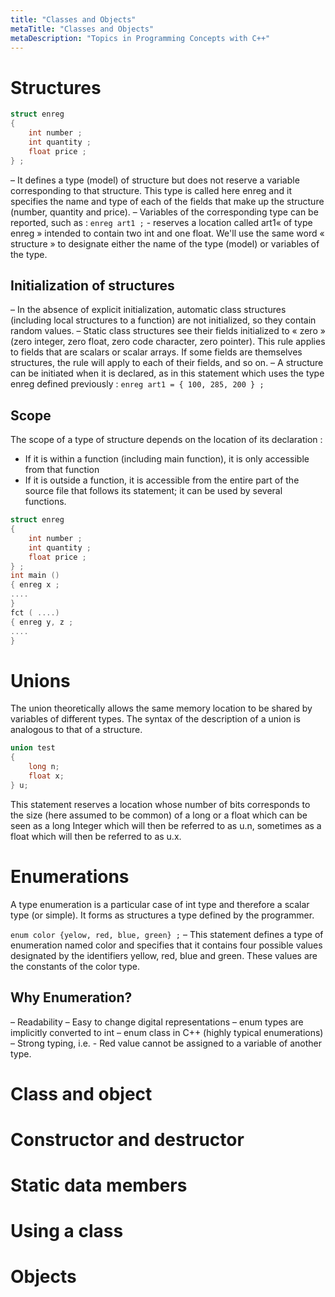 ```yaml
---
title: "Classes and Objects"
metaTitle: "Classes and Objects"
metaDescription: "Topics in Programming Concepts with C++"
---
```


# Structures

```cpp
struct enreg
{ 
    int number ;
    int quantity ;
    float price ;
} ;
```

– It defines a type (model) of structure but does not reserve a variable corresponding to that structure. This type is called here enreg and it specifies the name and type of each of the fields that make up the structure (number,
quantity and price).
– Variables of the corresponding type can be reported, such as : ```enreg art1 ;```
    - reserves a location called art1« of type enreg » intended to contain two int and one float. We'll use the same word « structure » to designate either the name of the type (model) or variables of the type. 

## Initialization of structures

– In the absence of explicit initialization, automatic class structures (including local structures to a function) are
not initialized, so they contain random values.
– Static class structures see their fields initialized to « zero » (zero integer, zero float, zero code character, zero
pointer). This rule applies to fields that are scalars or scalar arrays. If some fields are themselves structures, the
rule will apply to each of their fields, and so on.
– A structure can be initiated when it is declared, as in this statement which uses the type enreg defined previously :
```enreg art1 = { 100, 285, 200 } ;```

## Scope

The scope of a type of structure depends on the location of its declaration :
- If it is within a function (including main function), it is only accessible from that function
- If it is outside a function, it is accessible from the entire part of the source file that follows its statement; it can be used by several functions.

```cpp
struct enreg
{ 
    int number ;
    int quantity ;
    float price ;
} ;
int main ()
{ enreg x ;
....
}
fct ( ....)
{ enreg y, z ;
....
}
```

# Unions

The union theoretically allows the same memory location to be shared by variables of different types. The syntax of the description of a union is analogous to that of a structure.

```cpp
union test
{
    long n;
    float x;
} u;
```

This statement reserves a location whose number of bits corresponds to the size (here assumed to be common) of a
long or a float which can be seen as a long Integer which will then be referred to as u.n, sometimes as a float which will then be referred to as u.x. 

# Enumerations

A type enumeration is a particular case of int type and therefore a scalar type (or simple). It forms as structures a type defined by the programmer.

```enum color {yelow, red, blue, green} ;```
– This statement defines a type of enumeration named color and specifies that it contains four possible values designated by the identifiers yellow, red, blue and green. These values are the constants of the color type.

## Why Enumeration?

– Readability
– Easy to change digital representations
– enum types are implicitly converted to int
– enum class in C++ (highly typical enumerations)
– Strong typing, i.e.
    - Red value cannot be assigned to a variable of another type.

# Class and object
# Constructor and destructor
# Static data members
# Using a class
# Objects